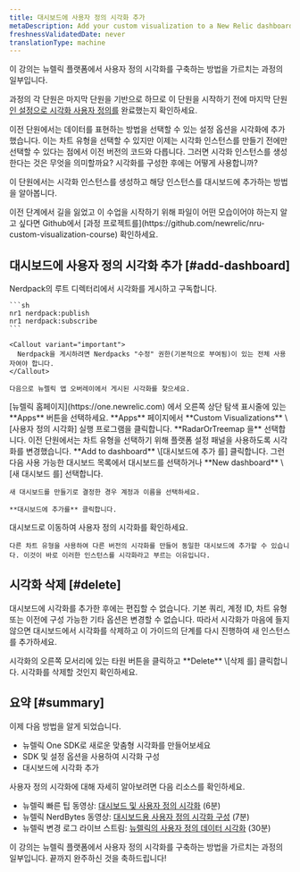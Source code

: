 ```yaml
---
title: 대시보드에 사용자 정의 시각화 추가
metaDescription: Add your custom visualization to a New Relic dashboard
freshnessValidatedDate: never
translationType: machine
---
```


<Callout variant="tip">
  이 강의는 뉴렐릭 플랫폼에서 사용자 정의 시각화를 구축하는 방법을 가르치는 과정의 일부입니다.

  과정의 각 단원은 마지막 단원을 기반으로 하므로 이 단원을 시작하기 전에 마지막 단원 [인 설정으로 시각화 사용자 정의를](/docs/new-relic-solutions/tutorials/custom-visualization-config) 완료했는지 확인하세요.
</Callout>

이전 단원에서는 데이터를 표현하는 방법을 선택할 수 있는 설정 옵션을 시각화에 추가했습니다. 이는 차트 유형을 선택할 수 있지만 이제는 시각화 인스턴스를 만들기 전에만 선택할 수 있다는 점에서 이전 버전의 코드와 다릅니다. 그러면 시각화 인스턴스를 생성한다는 것은 무엇을 의미할까요? 시각화를 구성한 후에는 어떻게 사용합니까?

이 단원에서는 시각화 인스턴스를 생성하고 해당 인스턴스를 대시보드에 추가하는 방법을 알아봅니다.

<Callout variant="tip">
  이전 단계에서 길을 잃었고 이 수업을 시작하기 위해 파일이 어떤 모습이어야 하는지 알고 싶다면 Github에서 [과정 프로젝트를](https://github.com/newrelic/nru-custom-visualization-course) 확인하세요.
</Callout>

## 대시보드에 사용자 정의 시각화 추가 [#add-dashboard]

<Steps>
  <Step>
    Nerdpack의 루트 디렉터리에서 시각화를 게시하고 구독합니다.

    ```sh
    nr1 nerdpack:publish
    nr1 nerdpack:subscribe
    ```

    <Callout variant="important">
      Nerdpack을 게시하려면 Nerdpacks "수정" 권한(기본적으로 부여됨)이 있는 전체 사용자여야 합니다.
    </Callout>

    다음으로 뉴렐릭 앱 오버레이에서 게시된 시각화를 찾으세요.
  </Step>

  <Step>
    [뉴렐릭 홈페이지](https://one.newrelic.com) 에서 오른쪽 상단 탐색 표시줄에 있는 **Apps** 버튼을 선택하세요.
  </Step>

  <Step>
    **Apps** 페이지에서 **Custom Visualizations** \[사용자 정의 시각화] 실행 프로그램을 클릭합니다.
  </Step>

  <Step>
    **RadarOrTreemap 을** 선택합니다.
  </Step>

  <Step>
    이전 단원에서는 차트 유형을 선택하기 위해 플랫폼 설정 패널을 사용하도록 시각화를 변경했습니다.
  </Step>

  <Step>
    **Add to dashboard** \[대시보드에 추가 를] 클릭합니다. 그런 다음 사용 가능한 대시보드 목록에서 대시보드를 선택하거나 **New dashboard** \[새 대시보드 를] 선택합니다.

    새 대시보드를 만들기로 결정한 경우 계정과 이름을 선택하세요.

    **대시보드에 추가를** 클릭합니다.
  </Step>

  <Step>
    대시보드로 이동하여 사용자 정의 시각화를 확인하세요.

    다른 차트 유형을 사용하여 다른 버전의 시각화를 만들어 동일한 대시보드에 추가할 수 있습니다. 이것이 바로 이러한 인스턴스를 시각화라고 부르는 이유입니다.
  </Step>
</Steps>

## 시각화 삭제 [#delete]

대시보드에 시각화를 추가한 후에는 편집할 수 없습니다. 기본 쿼리, 계정 ID, 차트 유형 또는 이전에 구성 가능한 기타 옵션은 변경할 수 없습니다. 따라서 시각화가 마음에 들지 않으면 대시보드에서 시각화를 삭제하고 이 가이드의 단계를 다시 진행하여 새 인스턴스를 추가하세요.

<Steps>
  <Step>
    시각화의 오른쪽 모서리에 있는 타원 버튼을 클릭하고 **Delete** \[삭제 를] 클릭합니다.
  </Step>

  <Step>
    시각화를 삭제할 것인지 확인하세요.
  </Step>
</Steps>

## 요약 [#summary]

이제 다음 방법을 알게 되었습니다.

* 뉴렐릭 One SDK로 새로운 맞춤형 시각화를 만들어보세요
* SDK 및 설정 옵션을 사용하여 시각화 구성
* 대시보드에 시각화 추가

사용자 정의 시각화에 대해 자세히 알아보려면 다음 리소스를 확인하세요.

* 뉴렐릭 빠른 팁 동영상: [대시보드 및 사용자 정의 시각화](https://www.youtube.com/watch?v=_F61mxtKfGA) (6분)
* 뉴렐릭 NerdBytes 동영상: [대시보드용 사용자 정의 시각화 구성](https://www.youtube.com/watch?v=sFpG_iG7Xa8) (7분)
* 뉴렐릭 변경 로그 라이브 스트림: [뉴렐릭의 사용자 정의 데이터 시각화](https://www.youtube.com/watch?v=HuR0EdHGz24) (30분)

<Callout variant="course">
  이 강의는 뉴렐릭 플랫폼에서 사용자 정의 시각화를 구축하는 방법을 가르치는 과정의 일부입니다. 끝까지 완주하신 것을 축하드립니다!
</Callout>